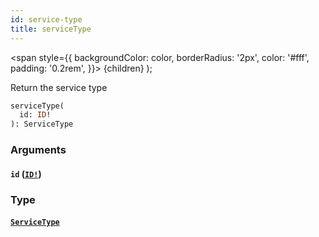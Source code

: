 ```yaml
---
id: service-type
title: serviceType
---
```


<span
style={{
      backgroundColor: color,
      borderRadius: '2px',
      color: '#fff',
      padding: '0.2rem',
    }}>
{children}
</span>
);

Return the service type

```graphql
serviceType(
  id: ID!
): ServiceType

```

### Arguments

#### `id` ([`ID!`](/api/scalars/id))

### Type

#### [`ServiceType`](/api/objects/service-type)
